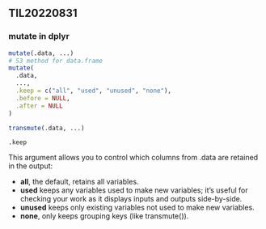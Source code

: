 ## TIL20220831  

### mutate in dplyr

```R
mutate(.data, ...)
# S3 method for data.frame
mutate(
  .data,
  ...,
  .keep = c("all", "used", "unused", "none"),
  .before = NULL,
  .after = NULL
)

transmute(.data, ...)
```

`.keep`  

This argument allows you to control which columns from .data are retained in the output:  

* **all**, the default, retains all variables.
* **used** keeps any variables used to make new variables; it's useful for checking your work as it displays inputs and outputs side-by-side.
* **unused** keeps only existing variables not used to make new variables.
* **none**, only keeps grouping keys (like transmute()).
